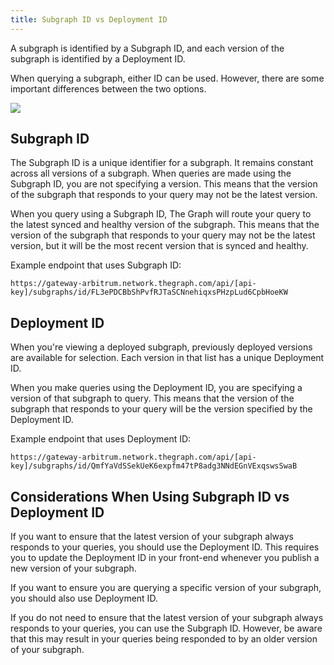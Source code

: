 ```yaml
---
title: Subgraph ID vs Deployment ID
---
```


A subgraph is identified by a Subgraph ID, and each version of the subgraph is identified by a Deployment ID.

When querying a subgraph, either ID can be used. However, there are some important differences between the two options.

![](/img/subgraph-id-vs-deployment-id.png)

## Subgraph ID

The Subgraph ID is a unique identifier for a subgraph. It remains constant across all versions of a subgraph. When queries are made using the Subgraph ID, you are not specifying a version. This means that the version of the subgraph that responds to your query may not be the latest version.

When you query using a Subgraph ID, The Graph will route your query to the latest synced and healthy version of the subgraph. This means that the version of the subgraph that responds to your query may not be the latest version, but it will be the most recent version that is synced and healthy.

Example endpoint that uses Subgraph ID:

`https://gateway-arbitrum.network.thegraph.com/api/[api-key]/subgraphs/id/FL3ePDCBbShPvfRJTaSCNnehiqxsPHzpLud6CpbHoeKW`

## Deployment ID

When you're viewing a deployed subgraph, previously deployed versions are available for selection. Each version in that list has a unique Deployment ID.

When you make queries using the Deployment ID, you are specifying a version of that subgraph to query. This means that the version of the subgraph that responds to your query will be the version specified by the Deployment ID.

Example endpoint that uses Deployment ID:

`https://gateway-arbitrum.network.thegraph.com/api/[api-key]/subgraphs/id/QmfYaVdSSekUeK6expfm47tP8adg3NNdEGnVExqswsSwaB`

## Considerations When Using Subgraph ID vs Deployment ID

If you want to ensure that the latest version of your subgraph always responds to your queries, you should use the Deployment ID. This requires you to update the Deployment ID in your front-end whenever you publish a new version of your subgraph.

If you want to ensure you are querying a specific version of your subgraph, you should also use Deployment ID.

If you do not need to ensure that the latest version of your subgraph always responds to your queries, you can use the Subgraph ID. However, be aware that this may result in your queries being responded to by an older version of your subgraph.
